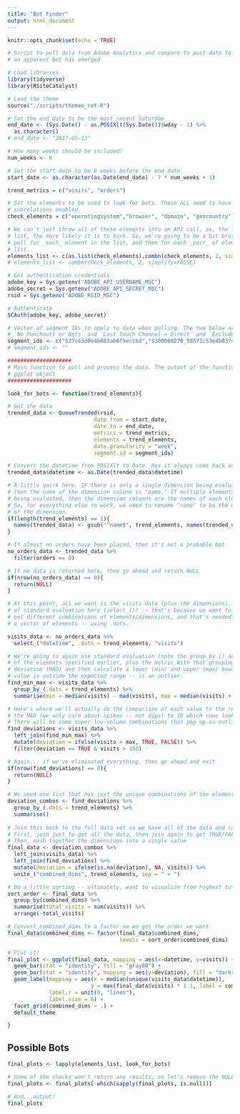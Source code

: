 ```yaml
---
title: "Bot Finder"
output: html_document
---
```


```r
knitr::opts_chunk$set(echo = TRUE)
```

```r
# Script to pull data from Adobe Analytics and compare to past data to see if
# an apparent bot has emerged

# Load libraries
library(tidyverse)
library(RSiteCatalyst)

# Load the theme
source("./scripts/themes_ref.R")

# Set the end date to be the most recent Saturday
end_date <- (Sys.Date() - as.POSIXlt(Sys.Date())$wday - 1) %>%
  as.character()
# end_date <- "2017-05-13"

# How many weeks should be included?
num_weeks <- 6

# Set the start date to be 6 weeks before the end date
start_date <- as.character(as.Date(end_date) - 7 * num_weeks + 1) 

trend_metrics = c("visits", "orders")

# Set the elements to be used to look for bots. These ALL need to have
# subrelations enabled.
check_elements = c("operatingsystem","browser", "domain", "geocountry")

# We can't just throw all of these elements into an API call, as, the longer the
# list, the more likely it is to bork. So, we're going to be a bit brute force and
# pull for _each_ element in the list, and then for each _pair_ of elements in the
# list.
elements_list <- c(as.list(check_elements),combn(check_elements, 2, simplify=FALSE))
# elements_list <- combn(check_elements, 2, simplify=FALSE)

# Get authentication credentials
adobe_key = Sys.getenv("ADOBE_API_USERNAME_MSC")
adobe_secret = Sys.getenv("ADOBE_API_SECRET_MSC")
rsid = Sys.getenv("ADOBE_RSID_MSC")

# Authenticate
SCAuth(adobe_key, adobe_secret)

# Vector of segment IDs to apply to data when pulling. The two below are
# `No Punchouts or Bots` and `Last Touch Channel = Direct` and `Exclude: Identified Bots`
segment_ids <- c("537ce3d0e4b083ab6f5eccbd","s300000270_58571c53e4b0374f4d0c19d0", "s300000270_595401b317a04517c5a37365")
# segment_ids <- ""

####################
# Main function to pull and process the data. The output of the function is a
# ggplot object
####################

look_for_bots <- function(trend_elements){

# Get the data
trended_data <- QueueTrended(rsid,
                           date.from = start_date,
                           date.to = end_date,
                           metrics = trend_metrics,
                           elements = trend_elements,
                           date.granularity = "week",
                           segment.id = segment_ids)

# Convert the datetime from POSIXlt to Date. Has it always come back as POSIXlt?
trended_data$datetime <- as.Date(trended_data$datetime)

# A little quirk here. IF there is only a single dimension being evaluated,
# then the name of the dimension column is "name." If multiple elements are
# being evaluated, then the dimension columns are the names of each element.
# So, for everything else to work, we need to rename "name" to be the name
# of the dimension.
if(length(trend_elements) == 1){
  names(trended_data) <- gsub("^name$", trend_elements, names(trended_data))
}

# If almost no orders have been placed, then it's not a probable bot
no_orders_data <- trended_data %>%
  filter(orders == 0)

# If no data is returned here, then go ahead and return NULL
if(nrow(no_orders_data) == 0){
  return(NULL)
}

# At this point, all we want is the visits data (plus the dimensions). Note the use
# of standard evaluation here (select_()) -- that's because we want to be able to try
# out different combinations of elements/dimensions, and that's needed to pass in 
# a vector of elements -- using .dots.

visits_data <- no_orders_data %>%
  select_("datetime", .dots = trend_elements, "visits")

# We're going to again use standard evaluation (note the group_by_() and .dots) to group by all
# of the elements specified earlier, plus the metric With that grouping, we then calculate the median absolute
# deviation (MAD) and then calculate a lower (min) and upper (max) bound for whether a 
# value is outside the expected range -- is an outlier.
find_min_max <- visits_data %>%
  group_by_(.dots = trend_elements) %>%
  summarise(min = median(visits) - mad(visits), max = median(visits) + mad(visits))

# Here's where we'll actually do the comparison of each value to the respective median PLUS 
# the MAD (we only care about spikes -- not dips) to ID which rows look to be a positive outlier. 
# There will be some super-low-volume combinations that pop up as outliers, so set a threshold for those.
find_deviations <- visits_data %>%
  left_join(find_min_max) %>%
  mutate(deviation = ifelse(visits > max, TRUE, FALSE)) %>%
  filter(deviation == TRUE & visits > 150) 

# Again... if we've eliminated everything, then go ahead and exit
if(nrow(find_deviations) == 0){
  return(NULL)
}

# We need one list that has just the unique combinations of the elements
deviation_combos <- find_deviations %>% 
  group_by_(.dots = trend_elements) %>%
  summarise()
    
# Join this back to the full data set so we have all of the data and can see the spike.
# First, join just to get all the data, then join again to get TRUE/FALSE on deviations.
# Then, mash together the dimensions into a single value
final_data <- deviation_combos %>%
  left_join(visits_data) %>% 
  left_join(find_deviations) %>% 
  mutate(deviation = ifelse(is.na(deviation), NA, visits)) %>% 
  unite_("combined_dims", trend_elements, sep = " > ")

# Do a little sorting -- ultimately, want to visualize from highest to lowest traffic
sort_order <- final_data %>% 
  group_by(combined_dims) %>% 
  summarise(total_visits = sum(visits)) %>% 
  arrange(-total_visits)

# Convert combined_dims to a factor so we get the order we want
final_data$combined_dims <- factor(final_data$combined_dims,
                                   levels = sort_order$combined_dims)

# Plot it!
final_plot <- ggplot(final_data, mapping = aes(x=datetime, y=visits)) +
  geom_bar(stat = "identity", fill = "gray80") +
  geom_bar(stat = "identity", mapping = aes(y=deviation), fill = "darkred") +
  geom_label(mapping = aes(x = median(unique(visits_data$datetime)), 
                          y = max(final_data$visits) * 1.1, label = combined_dims),
             label.r = unit(0, "lines"),
             label.size = 0) +
  facet_grid(combined_dims ~ .) +
  default_theme

}

```

## Possible Bots

```r

final_plots <- lapply(elements_list, look_for_bots)

# Some of the checks won't return any results, so let's remove the NULL elements
final_plots <- final_plots[-which(sapply(final_plots, is.null))]

# And...output!
final_plots

```

